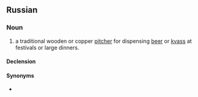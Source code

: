 ==Russian==

===Noun===
{{ru-noun|браты́ня|f-in|браты́ни|браты́ни}}

# a traditional wooden or copper [[pitcher]] for dispensing [[beer]] or [[kvass]] at festivals or large dinners.

====Declension====
{{ru-noun-я-1|братын|браты́н}}

====Synonyms====
* {{l|ru|брати́на}}